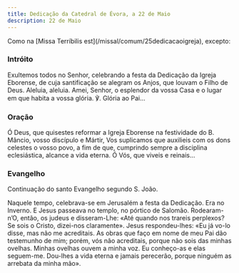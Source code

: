 ```yaml
---
title: Dedicação da Catedral de Évora, a 22 de Maio
description: 22 de Maio
---
```


<aside>
  Como na [Missa Terríbilis est](/missal/comum/25dedicacaoigreja), excepto:
</aside>

### Intróito

Exultemos todos no Senhor, celebrando a festa da Dedicação da Igreja Eborense, de cuja santificação se alegram os Anjos, que louvam o Filho de Deus. Aleluia, aleluia. Amei, Senhor, o esplendor da vossa Casa e o lugar em que habita a vossa glória. ℣. Glória ao Pai...

### Oração

Ó Deus, que quisestes reformar a Igreja Eborense na festividade do B. Mâncio, vosso discípulo e Mártir, Vos suplicamos que auxilieis com os dons celestes o vosso povo, a fim de que, cumprindo sempre a disciplina eclesiástica, alcance a vida eterna. Ó Vós, que viveis e reinais...

### Evangelho

Continuação do santo Evangelho segundo S. João.

Naquele tempo, celebrava-se em Jerusalém a festa da Dedicação. Era no Inverno. E Jesus passeava no templo, no pórtico de Salomão. Rodearam-n’O, então, os judeus e disseram-Lhe: «Até quando nos trareis perplexos? Se sois o Cristo, dizei-nos claramente». Jesus respondeu-lhes: «Eu já vo-lo disse, mas não me acreditais. As obras que faço em nome de meu Pai dão testemunho de mim; porém, vós não acreditais, porque não sois das minhas ovelhas. Minhas ovelhas ouvem a minha voz. Eu conheço-as e elas seguem-me. Dou-lhes a vida eterna e jamais perecerão, porque ninguém as arrebata da minha mão».
